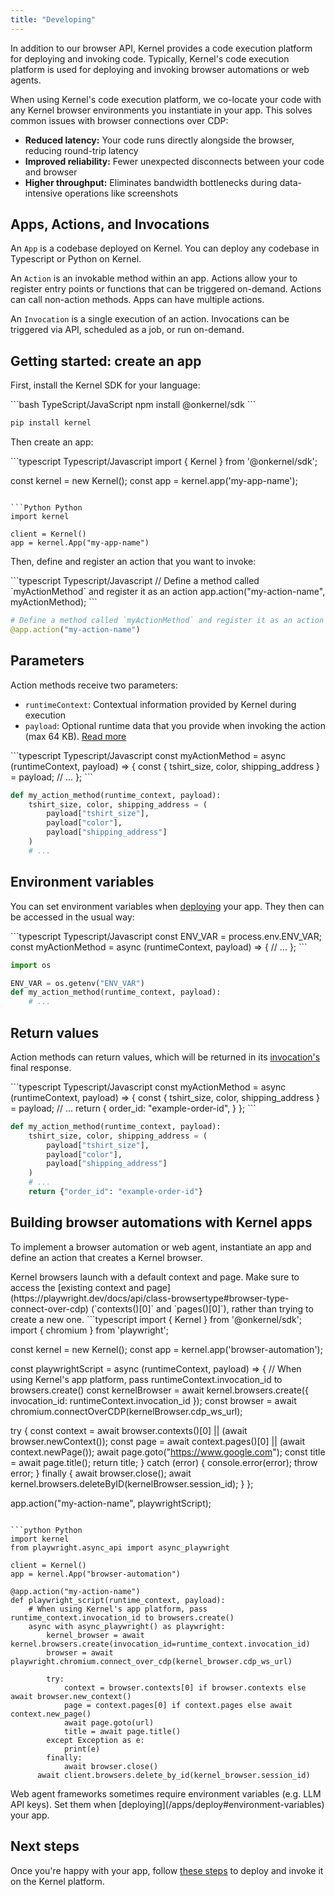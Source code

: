 ```yaml
---
title: "Developing"
---
```


In addition to our browser API, Kernel provides a code execution platform for deploying and invoking code. Typically, Kernel's code execution platform is used for deploying and invoking browser automations or web agents.

When using Kernel's code execution platform, we co-locate your code with any Kernel browser environments you instantiate in your app. This solves common issues with browser connections over CDP:
- **Reduced latency:** Your code runs directly alongside the browser, reducing round-trip latency
- **Improved reliability:** Fewer unexpected disconnects between your code and browser
- **Higher throughput:** Eliminates bandwidth bottlenecks during data-intensive operations like screenshots

## Apps, Actions, and Invocations

An `App` is a codebase deployed on Kernel. You can deploy any codebase in Typescript or Python on Kernel.

An `Action` is an invokable method within an app. Actions allow your to register entry points or functions that can be triggered on-demand. Actions can call non-action methods. Apps can have multiple actions.

An `Invocation` is a single execution of an action. Invocations can be triggered via API, scheduled as a job, or run on-demand.

## Getting started: create an app

First, install the Kernel SDK for your language:

<CodeGroup>
```bash TypeScript/JavaScript
npm install @onkernel/sdk
```

```bash Python
pip install kernel
```
</CodeGroup>

Then create an app:

<CodeGroup>
```typescript Typescript/Javascript
import { Kernel } from '@onkernel/sdk';

const kernel = new Kernel();
const app = kernel.app('my-app-name');
```

```Python Python
import kernel

client = Kernel()
app = kernel.App("my-app-name")
```
</CodeGroup>

Then, define and register an action that you want to invoke:

<CodeGroup>
```typescript Typescript/Javascript
// Define a method called `myActionMethod` and register it as an action
app.action("my-action-name", myActionMethod);
```

```python Python
# Define a method called `myActionMethod` and register it as an action
@app.action("my-action-name")
```
</CodeGroup>

## Parameters

Action methods receive two parameters:

- `runtimeContext`: Contextual information provided by Kernel during execution
- `payload`: Optional runtime data that you provide when invoking the action (max 64 KB). [Read more](/apps/invoke#payload-parameter)

<CodeGroup>
```typescript Typescript/Javascript
const myActionMethod = async (runtimeContext, payload) => {
  const { tshirt_size, color, shipping_address } = payload;
  // ...
};
```

```python Python
def my_action_method(runtime_context, payload):
    tshirt_size, color, shipping_address = (
        payload["tshirt_size"],
        payload["color"],
        payload["shipping_address"]
    )
    # ...
```
</CodeGroup>

## Environment variables

You can set environment variables when [deploying](/apps/deploy#environment-variables) your app. They then can be accessed in the usual way:

<CodeGroup>
```typescript Typescript/Javascript
const ENV_VAR = process.env.ENV_VAR;
const myActionMethod = async (runtimeContext, payload) => {
  // ...
};
```

```python Python
import os

ENV_VAR = os.getenv("ENV_VAR")
def my_action_method(runtime_context, payload):
    # ...
```
</CodeGroup>

## Return values

Action methods can return values, which will be returned in its [invocation's](/apps/invoke#return-values) final response.

<CodeGroup>
```typescript Typescript/Javascript
const myActionMethod = async (runtimeContext, payload) => {
  const { tshirt_size, color, shipping_address } = payload;
  // ...
  return {
    order_id: "example-order-id",
  }
};
```

```python Python
def my_action_method(runtime_context, payload):
    tshirt_size, color, shipping_address = (
        payload["tshirt_size"],
        payload["color"],
        payload["shipping_address"]
    )
    # ...
    return {"order_id": "example-order-id"}
```
</CodeGroup>

## Building browser automations with Kernel apps

To implement a browser automation or web agent, instantiate an app and define an action that creates a Kernel browser.

<Info>
  Kernel browsers launch with a default context and page. Make sure to access
  the [existing context and
  page](https://playwright.dev/docs/api/class-browsertype#browser-type-connect-over-cdp)
  (`contexts()[0]` and `pages()[0]`), rather than trying to create a new one.
</Info>

<CodeGroup>
```typescript
import { Kernel } from '@onkernel/sdk';
import { chromium } from 'playwright';

const kernel = new Kernel();
const app = kernel.app('browser-automation');

const playwrightScript = async (runtimeContext, payload) => {
  // When using Kernel's app platform, pass runtimeContext.invocation_id to browsers.create()
  const kernelBrowser = await kernel.browsers.create({ invocation_id: runtimeContext.invocation_id });
  const browser = await chromium.connectOverCDP(kernelBrowser.cdp_ws_url);

  try {
    const context = await browser.contexts()[0] || (await browser.newContext());
    const page = await context.pages()[0] || (await context.newPage());
    await page.goto("https://www.google.com");
    const title = await page.title();
    return title;
  } catch (error) {
    console.error(error);
    throw error;
  } finally {
    await browser.close();
    await kernel.browsers.deleteByID(kernelBrowser.session_id);
  }
};

app.action("my-action-name", playwrightScript);
```

```python Python
import kernel
from playwright.async_api import async_playwright

client = Kernel()
app = kernel.App("browser-automation")

@app.action("my-action-name")
def playwright_script(runtime_context, payload):
    # When using Kernel's app platform, pass runtime_context.invocation_id to browsers.create()
    async with async_playwright() as playwright:
    	kernel_browser = await kernel.browsers.create(invocation_id=runtime_context.invocation_id)
    	browser = await playwright.chromium.connect_over_cdp(kernel_browser.cdp_ws_url)

    	try:
			context = browser.contexts[0] if browser.contexts else await browser.new_context()
        	page = context.pages[0] if context.pages else await context.new_page()
        	await page.goto(url)
          	title = await page.title()
		except Exception as e:
			print(e)
      	finally:
			await browser.close()
      await client.browsers.delete_by_id(kernel_browser.session_id)
```

</CodeGroup>

<Info>
  Web agent frameworks sometimes require environment variables (e.g. LLM API keys). Set them when [deploying](/apps/deploy#environment-variables) your app.
</Info>

## Next steps

Once you're happy with your app, follow [these steps](/apps/deploy) to deploy and invoke it on the Kernel platform.